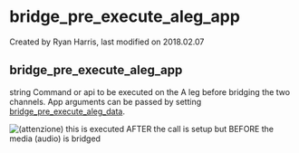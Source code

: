 
# bridge_pre_execute_aleg_app 

 Created by  Ryan Harris, last modified on 2018.02.07

## bridge_pre_execute_aleg_app

string Command or api to be executed on the A leg before bridging the two channels. App arguments can be passed by setting [bridge\_pre\_execute\_aleg\_data](../FreeSWITCH-Explained/Dialplan/Variables-Master-List_16352570.mdx#bridge_pre_execute_aleg_data).

![(attenzione)](/images/icons/emoticons/warning.svg) this is executed AFTER the call is setup but BEFORE the media (audio) is bridged


